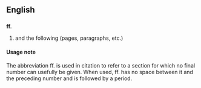 ==English==
==={{abbreviation}}===
'''ff.'''

#and the following (pages, paragraphs, etc.)

====Usage note====
The abbreviation ff. is used in citation to refer to a section for which no final number can usefully be given. When used, ff. has no space between it and the preceding number and is followed by a period.